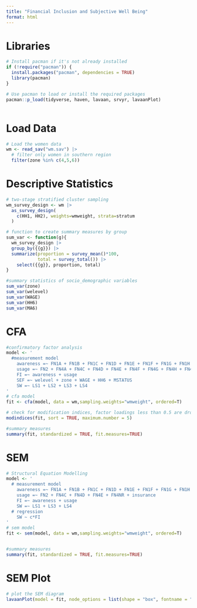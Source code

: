 ```yaml
---
title: "Financial Inclusion and Subjective Well Being"
format: html
---
```


# Libraries
```r
# Install pacman if it's not already installed
if (!require("pacman")) {
  install.packages("pacman", dependencies = TRUE)
  library(pacman)
}

# Use pacman to load or install the required packages
pacman::p_load(tidyverse, haven, lavaan, srvyr, lavaanPlot)



```

# Load Data
```r
# Load the women data
wm <- read_sav("wm.sav") |> 
  # filter only women in southern region
  filter(zone %in% c(4,5,6))

```

# Descriptive Statistics
```r
# two-stage stratified cluster sampling
wm_survey_design <- wm |> 
  as_survey_design(
    c(HH1, HH2), weights=wmweight, strata=stratum
  )

# function to create summary measures by group
sum_var <- function(g){
  wm_survey_design |> 
  group_by({{g}}) |> 
  summarize(proportion = survey_mean()*100,
            total = survey_total()) |> 
    select({{g}}, proportion, total)
}

#summary statistics of socio_demographic variables
sum_var(zone)
sum_var(welevel)
sum_var(WAGE)
sum_var(HH6)
sum_var(MA6)

```


# CFA
```r
#confirmatory factor analysis
model <- '
  #measurement model
    awareness =~ FN1A + FN1B + FN1C + FN1D + FN1E + FN1F + FN1G + FN1H + FN1I + FN1J + FN1K + FN1L
    usage =~ FN2 + FN4A + FN4C + FN4D + FN4E + FN4F + FN4G + FN4H + FN4X + FN4NR + FN5 + insurance
    FI =~ awareness + usage
    SEF =~ welevel + zone + WAGE + HH6 + MSTATUS
    SW =~ LS1 + LS2 + LS3 + LS4
'
# cfa model
fit <- cfa(model, data = wm,sampling.weights="wmweight", ordered=T)

# check for modification indices, factor loadings less than 0.5 are dropped
modindices(fit, sort = TRUE, maximum.number = 5)

#summary measures
summary(fit, standardized = TRUE, fit.measures=TRUE)
```


# SEM
```r
# Structural Equation Modelling
model <- '
  # measurement model
    awareness =~ FN1A + FN1B + FN1C + FN1D + FN1E + FN1F + FN1G + FN1H + FN1I + FN1J + FN1K + FN1L
    usage =~ FN2 + FN4C + FN4D + FN4E + FN4NR + insurance
    FI =~ awareness + usage
    SW =~ LS1 + LS3 + LS4
  # regression
    SW ~ c*FI
'
# sem model
fit <- sem(model, data = wm,sampling.weights="wmweight", ordered=T)


#summary measures
summary(fit, standardized = TRUE, fit.measures=TRUE)
```




# SEM Plot
```r
# plot the SEM diagram
lavaanPlot(model = fit, node_options = list(shape = "box", fontname = "Helvetica"), edge_options = list(color = "black"), coefs = T)

```

